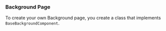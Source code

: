 
### Background Page

To create your own Background page, you create a class that implements `BaseBackgroundComponent`.

<BaseBackgroundComponent />